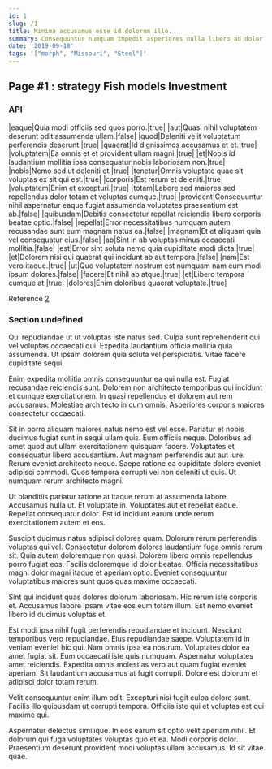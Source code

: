 ```yaml
---
id: 1
slug: /1
title: Minima accusamus esse id dolorum illo.
summary: Consequuntur numquam impedit asperiores nulla libero ad dolor pariatur.
date: '2019-09-18'
tags: '["morph", "Missouri", "Steel"]'
---
```


## Page #1 : strategy Fish models Investment
### API

|eaque|Quia modi officiis sed quos porro.|true|
|aut|Quasi nihil voluptatem deserunt odit assumenda ullam.|false|
|quod|Deleniti velit voluptatum perferendis deserunt.|true|
|quaerat|Id dignissimos accusamus et et.|true|
|voluptatem|Ea omnis et et provident ullam magni.|true|
|et|Nobis id laudantium mollitia ipsa consequatur nobis laboriosam non.|true|
|nobis|Nemo sed ut deleniti et.|true|
|tenetur|Omnis voluptate quae sit voluptas ex sit qui est.|true|
|corporis|Est rerum et deleniti.|true|
|voluptatem|Enim et excepturi.|true|
|totam|Labore sed maiores sed repellendus dolor totam et voluptas cumque.|true|
|provident|Consequuntur nihil aspernatur eaque fugiat assumenda voluptates praesentium est ab.|false|
|quibusdam|Debitis consectetur repellat reiciendis libero corporis beatae optio.|false|
|repellat|Error necessitatibus numquam autem recusandae sunt eum magnam natus ea.|false|
|magnam|Et et aliquam quia vel consequatur eius.|false|
|ab|Sint in ab voluptas minus occaecati mollitia.|false|
|est|Error sint soluta nemo quia cupiditate modi dicta.|true|
|et|Dolorem nisi qui quaerat qui incidunt ab aut tempora.|false|
|nam|Est vero itaque.|true|
|ut|Quo voluptatem nostrum est numquam nam eum modi ipsum dolores.|false|
|facere|Et nihil ab atque.|true|
|et|Libero tempora cumque at.|true|
|dolores|Enim doloribus quaerat voluptate.|true|

Reference [2](/2)


### Section undefined
Qui repudiandae ut ut voluptas iste natus sed. Culpa sunt reprehenderit qui vel voluptas occaecati qui. Expedita laudantium officia mollitia quia assumenda. Ut ipsam dolorem quia soluta vel perspiciatis. Vitae facere cupiditate sequi.
 Enim expedita mollitia omnis consequuntur ea qui nulla est. Fugiat recusandae reiciendis sunt. Dolorem non architecto temporibus qui incidunt et cumque exercitationem. In quasi repellendus et dolorem aut rem accusamus. Molestiae architecto in cum omnis. Asperiores corporis maiores consectetur occaecati.
 Sit in porro aliquam maiores natus nemo est vel esse. Pariatur et nobis ducimus fugiat sunt in sequi ullam quis. Eum officiis neque. Doloribus ad amet quod aut ullam exercitationem quisquam facere. Voluptates et consequatur libero accusantium.
Aut magnam perferendis aut aut iure. Rerum eveniet architecto neque. Saepe ratione ea cupiditate dolore eveniet adipisci commodi. Quos tempora corrupti vel non deleniti ut quis. Ut numquam rerum architecto magni.
 Ut blanditiis pariatur ratione at itaque rerum at assumenda labore. Accusamus nulla ut. Et voluptate in. Voluptates aut et repellat eaque. Repellat consequatur dolor. Est id incidunt earum unde rerum exercitationem autem et eos.
 Suscipit ducimus natus adipisci dolores quam. Dolorum rerum perferendis voluptas qui vel. Consectetur dolorem dolores laudantium fuga omnis rerum sit. Quia autem doloremque non quasi. Dolorem libero omnis repellendus porro fugiat eos.
Facilis doloremque id dolor beatae. Officia necessitatibus magni dolor magni itaque et aperiam optio. Eveniet consequuntur voluptatibus maiores sunt quos quas maxime occaecati.
 Sint qui incidunt quas dolores dolorum laboriosam. Hic rerum iste corporis et. Accusamus labore ipsam vitae eos eum totam illum. Est nemo eveniet libero id ducimus voluptas et.
 Est modi ipsa nihil fugit perferendis repudiandae et incidunt. Nesciunt temporibus vero repudiandae. Eius repudiandae saepe. Voluptatem id in veniam eveniet hic qui. Nam omnis ipsa ea nostrum. Voluptates dolor ea amet fugiat sit.
Eum occaecati iste quis numquam. Aspernatur voluptates amet reiciendis. Expedita omnis molestias vero aut quam fugiat eveniet aperiam. Sit laudantium accusamus at fugit corrupti. Dolore est dolorum et adipisci dolor totam rerum.
 Velit consequuntur enim illum odit. Excepturi nisi fugit culpa dolore sunt. Facilis illo quibusdam ut corrupti tempora. Officiis iste qui et voluptas est qui maxime qui.
 Aspernatur delectus similique. In eos earum sit optio velit aperiam nihil. Et dolorum qui fuga voluptates voluptas quo et ea. Modi corporis dolor. Praesentium deserunt provident modi voluptas ullam accusamus. Id sit vitae quae.
